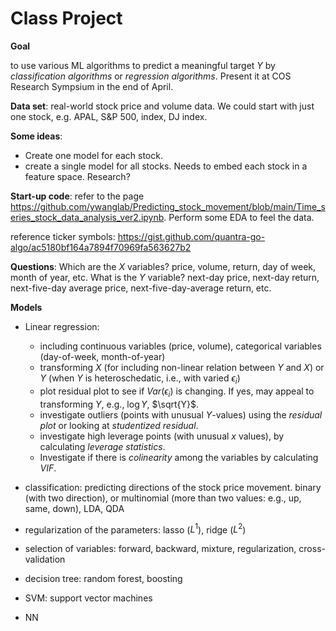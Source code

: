 # Class Project 

**Goal**

to use various ML algorithms to predict a meaningful target $Y$ by *classification algorithms* or *regression algorithms*. Present it at COS Research Sympsium in the end of April. 
 
 **Data set**: real-world stock price and volume data. We could start with just one stock, e.g. APAL, S&P 500,  index, DJ index. 
 
 **Some ideas**: 
 
  * Create one model for each stock. 
  * create a single model for all stocks. Needs to embed each stock in a feature space. Research? 

**Start-up code**: refer to the page <https://github.com/ywanglab/Predicting_stock_movement/blob/main/Time_series_stock_data_analysis_ver2.ipynb>. 
 Perform some EDA to feel the data. 

 reference ticker symbols: <https://gist.github.com/quantra-go-algo/ac5180bf164a7894f70969fa563627b2>
 
 **Questions**: Which are the $X$ variables? price, volume, return, day of week, month of year, etc. 
 What is the $Y$ variable? next-day price, next-day return, next-five-day average price, next-five-day-average return, etc. 

 **Models**

 - Linear regression: 

    * including continuous variables (price, volume), categorical variables (day-of-week, month-of-year)
    * transforming $X$ (for including non-linear relation between $Y$ and $X$) or $Y$ (when $Y$ is heteroschedatic, i.e., with varied $\epsilon_i$)
    * plot residual plot to see if $Var(\epsilon_i)$ is changing. If yes, may appeal to transforming $Y$, e.g., $\log Y$, $\sqrt{Y}$. 
    * investigate outliers (points with unusual $Y$-values) using the *residual plot* or looking at *studentized residual*. 
    * investigate high leverage points (with unusual $x$ values), by calculating *leverage statistics*. 
    * Investigate if there is *colinearity* among the variables by calculating *VIF*. 

- classification: predicting directions of the stock price movement.  binary (with two direction), or multinomial (more than two values: e.g., up, same, down), LDA, QDA
- regularization of the parameters: lasso ($L^1$), ridge ($L^2$)
- selection of variables: forward, backward, mixture, regularization, cross-validation 
- decision tree: random forest, boosting 
- SVM: support vector machines
- NN